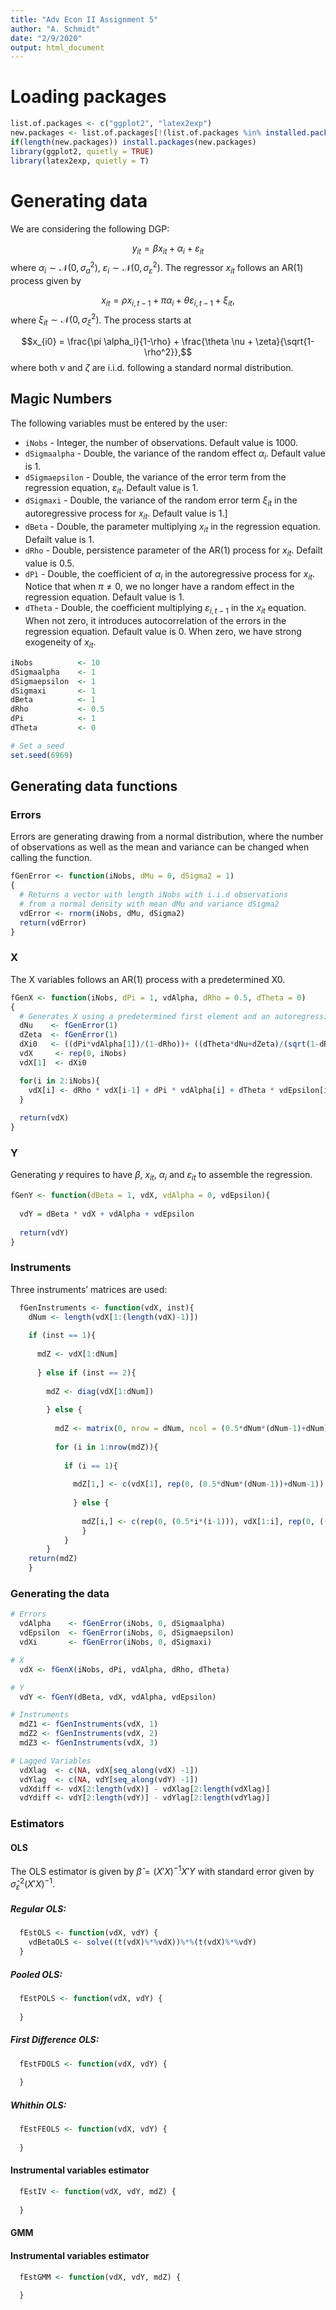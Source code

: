 ---
title: "Adv Econ II Assignment 5"
author: "A. Schmidt"
date: "2/9/2020"
output: html_document
---

# Loading packages

```{r}
list.of.packages <- c("ggplot2", "latex2exp")
new.packages <- list.of.packages[!(list.of.packages %in% installed.packages()[,"Package"])]
if(length(new.packages)) install.packages(new.packages)
library(ggplot2, quietly = TRUE)
library(latex2exp, quietly = T)
```

# Generating data

We are considering the following DGP:

$$y_{it} = \beta x_{it} + \alpha_i + \varepsilon_{it}$$
where $\alpha_{i} \sim \mathcal{N}(0, \sigma^2_a)$, $\varepsilon_{i} \sim \mathcal{N}(0, \sigma^2_\varepsilon)$. The regressor $x_{it}$ follows an AR(1) process given by

$$x_{it} = \rho x_{i, t-1} + \pi \alpha_i + \theta \varepsilon_{i,t-1} + \xi_{it},$$
where $\xi_{it} \sim \mathcal{N}(0, \sigma^2_{\xi})$. The process starts at

$$x_{i0} = \frac{\pi \alpha_i}{1-\rho} + \frac{\theta \nu + \zeta}{\sqrt{1-\rho^2}},$$
where both $\nu$ and $\zeta$ are i.i.d. following a standard normal distribution.

## Magic Numbers

The following variables must be entered by the user:

* `iNobs` - Integer, the number of observations. Default value is 1000.
* `dSigmaalpha` - Double, the variance of the random effect $\alpha_{i}$. Default value is 1.
* `dSigmaepsilon` - Double, the variance of the error term from the regression equation, $\varepsilon_{it}$. Default value is 1.
* `dSigmaxi` - Double, the variance of the random error term $\xi_{it}$ in the autoregressive process for $x_{it}$. Default value is 1.]
* `dBeta` - Double, the parameter multiplying $x_{it}$ in the regression equation. Defailt value is 1.
* `dRho` - Double, persistence parameter of the AR(1) process for $x_{it}$. Defailt value is 0.5.
* `dPì` - Double, the coefficient of $\alpha_i$ in the autoregressive process for $x_{it}$. Notice that when $\pi \neq 0$, we no longer have a random effect in the regression equation. Default value is 1.
* `dTheta` - Double, the coefficient multiplying $\varepsilon_{i, t-1}$ in the $x_{it}$ equation. When not zero, it introduces autocorrelation of the errors in the regression equation. Default value is 0. When zero, we have strong exogeneity of $x_{it}$.


```{r}
iNobs          <- 10
dSigmaalpha    <- 1
dSigmaepsilon  <- 1
dSigmaxi       <- 1
dBeta          <- 1
dRho           <- 0.5
dPi            <- 1
dTheta         <- 0

# Set a seed
set.seed(6969)
```

## Generating data functions

### Errors

Errors are generating drawing from a normal distribution, where the number of observations as well as the mean and variance can be changed when calling the function.

```{r}
fGenError <- function(iNobs, dMu = 0, dSigma2 = 1)
{
  # Returns a vector with length iNobs with i.i.d observations
  # from a normal density with mean dMu and variance dSigma2
  vdError <- rnorm(iNobs, dMu, dSigma2)
  return(vdError)
}
```


### X

The X variables follows an AR(1) process with a predetermined X0.

```{r}
fGenX <- function(iNobs, dPi = 1, vdAlpha, dRho = 0.5, dTheta = 0)
{
  # Generates X using a predetermined first element and an autoregressive process for the others.
  dNu    <- fGenError(1)
  dZeta  <- fGenError(1)
  dXi0   <- ((dPi*vdAlpha[1])/(1-dRho))+ ((dTheta*dNu+dZeta)/(sqrt(1-dRho^2)))
  vdX     <- rep(0, iNobs)
  vdX[1]  <- dXi0

  for(i in 2:iNobs){
    vdX[i] <- dRho * vdX[i-1] + dPi * vdAlpha[i] + dTheta * vdEpsilon[i-1] + vdXi[i]
  }
  
  return(vdX)
}
```

### Y

Generating $y$ requires to have $\beta$, $x_{it}$, $\alpha_i$ and $\varepsilon_{it}$ to assemble the regression.

```{r}
fGenY <- function(dBeta = 1, vdX, vdAlpha = 0, vdEpsilon){
  
  vdY = dBeta * vdX + vdAlpha + vdEpsilon
  
  return(vdY)
}
```

### Instruments

Three instruments' matrices are used:

\begin{equation}
Z_{1i} = 
\begin{bmatrix}
x_{i1} \\ 
x_{i2} \\
\vdots \\
x_{i, T-1}
\end{bmatrix} \qquad
Z_{2i} = 
\begin{bmatrix}
x_{i1} & 0 & \cdots & 0 \\ 
0 & x_{i2} & & \vdots \\
\vdots & & \ddots & 0 \\
0 & \cdots & 0 & x_{i, T-1}
\end{bmatrix} \qquad
Z_{3i} = 
\begin{bmatrix}
x_{i1} & 0 & 0 & \cdots & 0 & \cdots & 0 \\ 
0 & x_{i1} & x_{i2} & \cdots & 0 & \cdots & 0 \\
.& . & . & \cdots & . & \cdots & . \\
0 & 0 & 0 &  \cdots & x_{i1} & \cdots &  x_{i, T-1}
\end{bmatrix}
\end{equation}

```{r}

  fGenInstruments <- function(vdX, inst){
    dNum <- length(vdX[1:(length(vdX)-1)])
    
    if (inst == 1){
      
      mdZ <- vdX[1:dNum]  
    
      } else if (inst == 2){
      
        mdZ <- diag(vdX[1:dNum])  
    
        } else {
      
          mdZ <- matrix(0, nrow = dNum, ncol = (0.5*dNum*(dNum-1)+dNum))
      
          for (i in 1:nrow(mdZ)){
        
            if (i == 1){
          
              mdZ[1,] <- c(vdX[1], rep(0, (0.5*dNum*(dNum-1))+dNum-1))
        
              } else {
          
                mdZ[i,] <- c(rep(0, (0.5*i*(i-1))), vdX[1:i], rep(0, ((0.5*dNum*(dNum-1)+dNum))-length(c(rep(0, (0.5*i*(i-1))), vdX[1:i]))))
                }
            }  
        }
    return(mdZ)
    }
```

### Generating the data

```{r}
# Errors 
  vdAlpha    <- fGenError(iNobs, 0, dSigmaalpha)
  vdEpsilon  <- fGenError(iNobs, 0, dSigmaepsilon)
  vdXi       <- fGenError(iNobs, 0, dSigmaxi)

# X
  vdX <- fGenX(iNobs, dPi, vdAlpha, dRho, dTheta)

# Y
  vdY <- fGenY(dBeta, vdX, vdAlpha, vdEpsilon)

# Instruments
  mdZ1 <- fGenInstruments(vdX, 1)
  mdZ2 <- fGenInstruments(vdX, 2)
  mdZ3 <- fGenInstruments(vdX, 3)

# Lagged Variables
  vdXlag  <- c(NA, vdX[seq_along(vdX) -1])
  vdYlag  <- c(NA, vdY[seq_along(vdY) -1])
  vdXdiff <- vdX[2:length(vdX)] - vdXlag[2:length(vdXlag)]
  vdYdiff <- vdY[2:length(vdY)] - vdYlag[2:length(vdYlag)]
```

### Estimators

#### OLS

The OLS estimator is given by $\hat{\beta} = (X'X)^{-1}X'Y$ with standard error given by $\hat{\sigma}^2_{\varepsilon}(X'X)^{-1}$.

##### Regular OLS:

```{r}
  fEstOLS <- function(vdX, vdY) {
    vdBetaOLS <- solve((t(vdX)%*%vdX))%*%(t(vdX)%*%vdY)
  }
```

##### Pooled OLS:

```{r}
  fEstPOLS <- function(vdX, vdY) {
    
  }
```

##### First Difference OLS:

```{r}
  fEstFDOLS <- function(vdX, vdY) {
    
  }
```

##### Whithin OLS:

```{r}
  fEstFEOLS <- function(vdX, vdY) {
    
  }
```

#### Instrumental variables estimator

```{r}
  fEstIV <- function(vdX, vdY, mdZ) {
    
  }
```

#### GMM

#### Instrumental variables estimator

```{r}
  fEstGMM <- function(vdX, vdY, mdZ) {
    
  }

```